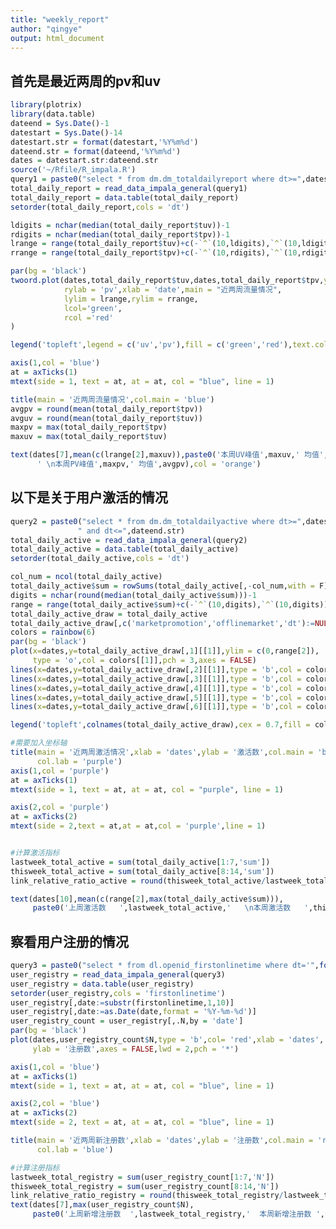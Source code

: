 ```yaml
---
title: "weekly_report"
author: "qingye"
output: html_document
---
```

## 首先是最近两周的pv和uv

```r
library(plotrix)
library(data.table)
dateend = Sys.Date()-1
datestart = Sys.Date()-14
datestart.str = format(datestart,'%Y%m%d')
dateend.str = format(dateend,'%Y%m%d')
dates = datestart.str:dateend.str
source('~/Rfile/R_impala.R')
query1 = paste0("select * from dm.dm_totaldailyreport where dt>=",datestart.str," and dt<=",dateend.str)
total_daily_report = read_data_impala_general(query1)
total_daily_report = data.table(total_daily_report)
setorder(total_daily_report,cols = 'dt')

ldigits = nchar(median(total_daily_report$tuv))-1
rdigits = nchar(median(total_daily_report$tpv))-1
lrange = range(total_daily_report$tuv)+c(-`^`(10,ldigits),`^`(10,ldigits))
rrange = range(total_daily_report$tpv)+c(-`^`(10,rdigits),`^`(10,rdigits))

par(bg = 'black')
twoord.plot(dates,total_daily_report$tuv,dates,total_daily_report$tpv,ylab='uv',
            rylab = 'pv',xlab = 'date',main = "近两周流量情况",
            lylim = lrange,rylim = rrange,
            lcol='green',
            rcol ='red'
)

legend('topleft',legend = c('uv','pv'),fill = c('green','red'),text.col = 'pink',cex = 1.5)

axis(1,col = 'blue')
at = axTicks(1)
mtext(side = 1, text = at, at = at, col = "blue", line = 1)

title(main = '近两周流量情况',col.main = 'blue')
avgpv = round(mean(total_daily_report$tpv))
avguv = round(mean(total_daily_report$tuv))
maxpv = max(total_daily_report$tpv)
maxuv = max(total_daily_report$tuv)

text(dates[7],mean(c(lrange[2],maxuv)),paste0('本周UV峰值',maxuv,' 均值',avguv,
      ' \n本周PV峰值',maxpv,' 均值',avgpv),col = 'orange')
```


## 以下是关于用户激活的情况

```r
query2 = paste0("select * from dm.dm_totaldailyactive where dt>=",datestart.str,
               " and dt<=",dateend.str)
total_daily_active = read_data_impala_general(query2)
total_daily_active = data.table(total_daily_active)
setorder(total_daily_active,cols = 'dt')

col_num = ncol(total_daily_active)
total_daily_active$sum = rowSums(total_daily_active[,-col_num,with = F])
digits = nchar(round(median(total_daily_active$sum)))-1
range = range(total_daily_active$sum)+c(-`^`(10,digits),`^`(10,digits))
total_daily_active_draw = total_daily_active
total_daily_active_draw[,c('marketpromotion','offlinemarket','dt'):=NULL,]
colors = rainbow(6)
par(bg = 'black')
plot(x=dates,y=total_daily_active_draw[,1][[1]],ylim = c(0,range[2]),
     type = 'o',col = colors[[1]],pch = 3,axes = FALSE)
lines(x=dates,y=total_daily_active_draw[,2][[1]],type = 'b',col = colors[[2]],pch = 4)
lines(x=dates,y=total_daily_active_draw[,3][[1]],type = 'b',col = colors[[3]],pch = 5)
lines(x=dates,y=total_daily_active_draw[,4][[1]],type = 'b',col = colors[[4]],pch = 6)
lines(x=dates,y=total_daily_active_draw[,5][[1]],type = 'b',col = colors[[5]],pch = 7)
lines(x=dates,y=total_daily_active_draw[,6][[1]],type = 'b',col = colors[[6]],pch = 8)

legend('topleft',colnames(total_daily_active_draw),cex = 0.7,fill = colors,text.col= 'pink')

#需要加入坐标轴
title(main = '近两周激活情况',xlab = 'dates',ylab = '激活数',col.main = 'blue',
      col.lab = 'purple')
axis(1,col = 'purple')
at = axTicks(1)
mtext(side = 1, text = at, at = at, col = "purple", line = 1)

axis(2,col = 'purple')
at = axTicks(2)
mtext(side = 2,text = at,at = at,col = 'purple',line = 1)


#计算激活指标
lastweek_total_active = sum(total_daily_active[1:7,'sum'])
thisweek_total_active = sum(total_daily_active[8:14,'sum'])
link_relative_ratio_active = round(thisweek_total_active/lastweek_total_active,2)

text(dates[10],mean(c(range[2],max(total_daily_active$sum))),
     paste0('上周激活数   ',lastweek_total_active,'   \n本周激活数   ',thisweek_total_active,'   \n周环比   ',link_relative_ratio_active*100,'%'),col = 'orange')

```


## 察看用户注册的情况

```r
query3 = paste0("select * from dl.openid_firstonlinetime where dt='",format(Sys.Date()-1,'%Y%m%d'),"' and substring(firstonlinetime,1,10)>='",format(Sys.Date()-14,'%Y-%m-%d'),"' and substring(firstonlinetime,1,10)<='",format(Sys.Date()-1,'%Y-%m-%d'),"'")
user_registry = read_data_impala_general(query3)
user_registry = data.table(user_registry)
setorder(user_registry,cols = 'firstonlinetime')
user_registry[,date:=substr(firstonlinetime,1,10)]
user_registry[,date:=as.Date(date,format = '%Y-%m-%d')]
user_registry_count = user_registry[,.N,by = 'date']
par(bg = 'black')
plot(dates,user_registry_count$N,type = 'b',col= 'red',xlab = 'dates',
     ylab = '注册数',axes = FALSE,lwd = 2,pch = '*')

axis(1,col = 'blue')
at = axTicks(1)
mtext(side = 1, text = at, at = at, col = "blue", line = 1)

axis(2,col = 'blue')
at = axTicks(2)
mtext(side = 2, text = at, at = at, col = "blue", line = 1)

title(main = '近两周新注册数',xlab = 'dates',ylab = '注册数',col.main = 'red',
      col.lab = 'blue')

#计算注册指标
lastweek_total_registry = sum(user_registry_count[1:7,'N'])
thisweek_total_registry = sum(user_registry_count[8:14,'N'])
link_relative_ratio_registry = round(thisweek_total_registry/lastweek_total_registry,2)
text(dates[7],max(user_registry_count$N),
     paste0('上周新增注册数  ',lastweek_total_registry,'  本周新增注册数 ',thisweek_total_registry,' 周环比 ',link_relative_ratio_registry*100,'%'),col = 'orange')


```